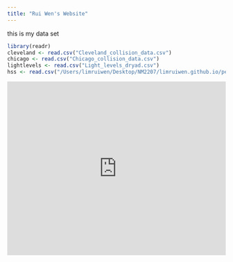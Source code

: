 ```yaml
---
title: "Rui Wen's Website"
---
```


this is my data set

```r
library(readr)
cleveland <- read.csv("Cleveland_collision_data.csv")
chicago <- read.csv("Chicago_collision_data.csv")
lightlevels <- read.csv("Light_levels_dryad.csv")
hss <- read.csv("/Users/limruiwen/Desktop/NM2207/limruiwen.github.io/personalapp/Project_RunOver.csv")
```

```{=html}
<iframe height="400" width="100%" frameborder="no" src="https://ruiwenlim.shinyapps.io/MyShinyApp/"> </iframe>
```



